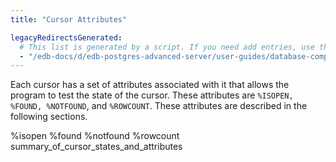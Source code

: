 ```yaml
---
title: "Cursor Attributes"

legacyRedirectsGenerated:
  # This list is generated by a script. If you need add entries, use the `legacyRedirects` key.
  - "/edb-docs/d/edb-postgres-advanced-server/user-guides/database-compatibility-for-oracle-developers-guide/12/Database_Compatibility_for_Oracle_Developers_Guide.1.077.html"
---
```


<div id="cursor_attributes" class="registered_link"></div>

Each cursor has a set of attributes associated with it that allows the program to test the state of the cursor. These attributes are `%ISOPEN, %FOUND, %NOTFOUND`, and `%ROWCOUNT`. These attributes are described in the following sections.

<div class="toctree" maxdepth="3">

%isopen %found %notfound %rowcount summary_of_cursor_states_and_attributes

</div>
